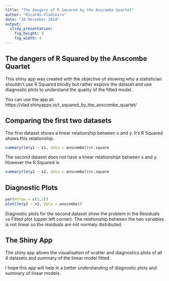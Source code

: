 ```yaml
---
title: "The dangers of R Squared by the Anscombe Quartet"
author: "Ricardo Vladimiro"
date: "20 December 2014"
output:
  slidy_presentation:
    fig_height: 4
    fig_width: 4
---
```


## The dangers of R Squared by the Anscombe Quartet

This shiny app was created with the objective of showing why a statistician shouldn't use R Squared blindly but rather explore the dataset and use diagnostic plots to understand the quality of the fitted model.

You can use the app at: https://vlad.shinyapps.io/r_squared_by_the_anscombe_quartet/

## Comparing the first two datasets

The first dataset shows a linear relationship between x and y. It's R Squared shows this relationship.

```r
summary(lm(y1 ~ x1, data = anscombe))$r.square
```

The second dataset does not have a linear relationshipt between x and y. However the R Squared is:

```r
summary(lm(y2 ~ x2, data = anscombe))$r.square
```

## Diagnostic Plots

```r
par(mfrow = c(2,2))
plot(lm(y2 ~ x2, data = anscombe))
```

Diagnostic plots for the second dataset show the problem in the Residuals vs Fitted plot (upper left corner). The relationship between the two variables is not linear so the residuals are not normaly distributed.

## The Shiny App

The shiny app allows the visualisation of scatter and diagnostics plots of all 4 datasets and summary of the linear model fitted.

I hope this app will help in a better understanding of diagnostic plots and summary of linear models.
